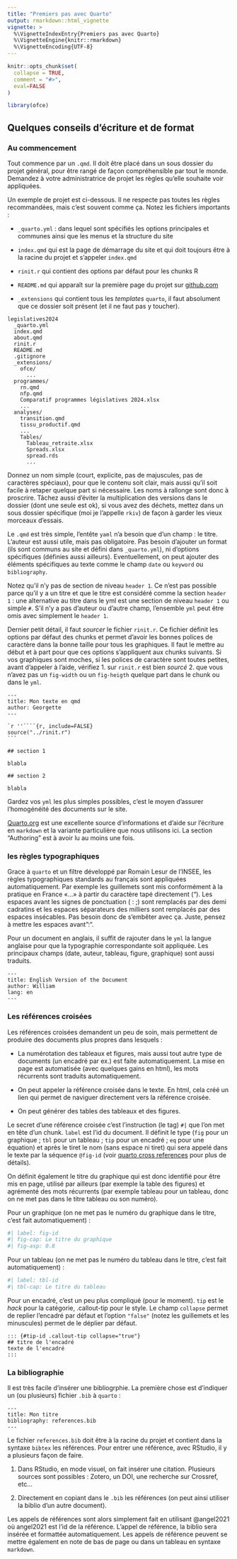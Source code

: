 ```yaml
---
title: "Premiers pas avec Quarto"
output: rmarkdown::html_vignette
vignette: >
  %\VignetteIndexEntry{Premiers pas avec Quarto}
  %\VignetteEngine{knitr::rmarkdown}
  %\VignetteEncoding{UTF-8}
---
```


```r
knitr::opts_chunk$set(
  collapse = TRUE,
  comment = "#>", 
  eval=FALSE
)
```

```r
library(ofce)
```
## Quelques conseils d'écriture et de format

### Au commencement

Tout commence par un `.qmd`. Il doit être placé dans un sous dossier du projet général, pour être rangé de façon compréhensible par tout le monde. Demandez à votre administratrice de projet les règles qu'elle souhaite voir appliquées.

Un exemple de projet est ci-dessous. Il ne respecte pas toutes les règles recommandées, mais c'est souvent comme ça. Notez les fichiers importants :

-   `_quarto.yml` : dans lequel sont spécifiés les options principales et communes ainsi que les menus et la structure du site

-   `index.qmd` qui est la page de démarrage du site et qui doit toujours être à la racine du projet et s'appeler `index.qmd`

-   `rinit.r` qui contient des options par défaut pour les chunks R

-   `README.md` qui apparaît sur la première page du projet sur [github.com](https://github.com/ofce/legislatives2024)

-   `_extensions` qui contient tous les *templates* `quarto`, il faut absolument que ce dossier soit présent (et il ne faut pas y toucher).

```         
legislatives2024
  _quarto.yml
  index.qmd
  about.qmd
  rinit.r
  README.md
  .gitignore
  _extensions/
    ofce/
      ...
  programmes/
    rn.qmd
    nfp.qmd
    Comparatif programmes législatives 2024.xlsx
    ...
  analyses/
    transition.qmd
    tissu_productif.qmd
    ...
    Tables/
      Tableau_retraite.xlsx
      Spreads.xlsx
      spread.rds
      ...
```

Donnez un nom simple (court, explicite, pas de majuscules, pas de caractères spéciaux), pour que le contenu soit clair, mais aussi qu'il soit facile à retaper quelque part si nécessaire. Les noms à rallonge sont donc à proscrire. Tâchez aussi d'éviter la multiplication des versions dans le dossier (dont une seule est ok), si vous avez des déchets, mettez dans un sous dossier spécifique (moi je l'appelle `rkiv`) de façon à garder les vieux morceaux d'essais.

Le `.qmd` est très simple, l'entête `yaml` n'a besoin que d'un champ : le titre. L'auteur est aussi utile, mais pas obligatoire. Pas besoin d'ajouter un format (ils sont communs au site et défini dans `_quarto.yml`), ni d'options spécifiques (définies aussi ailleurs). Eventuellement, on peut ajouter des éléments spécifiques au texte comme le champ `date` ou `keyword` ou `bibliography`.

Notez qu'il n'y pas de section de niveau `header 1`. Ce n'est pas possible parce qu'il y a un titre et que le titre est considéré comme la section `header 1` : une alternative au titre dans le yml est une section de niveau `header 1` ou simple `#`. S'il n'y a pas d'auteur ou d'autre champ, l'ensemble `yml` peut être omis avec simplement le `header 1`.

Dernier petit détail, il faut *sourcer* le fichier `rinit.r`. Ce fichier définit les options par défaut des chunks et permet d'avoir les bonnes polices de caractère dans la bonne taille pour tous les graphiques. Il faut le mettre au début et à part pour que ces options s'appliquent aux chunks suivants. Si vos graphiques sont moches, si les polices de caractère sont toutes petites, avant d'appeler à l'aide, vérifiez 1. sur `rinit.r` est bien *sourcé* 2. que vous n'avez pas un `fig-width` ou un `fig-heigth` quelque part dans le chunk ou dans le `yml`.

````qmd
---
title: Mon texte en qmd
author: Georgette
---

`r ''````{r, include=FALSE}
source("../rinit.r")
```

## section 1
 
blabla

## section 2

blabla
````

Gardez vos `yml` les plus simples possibles, c'est le moyen d'assurer l'homogénéité des documents sur le site.

[Quarto.org](https://quarto.org/docs/guide/) est une excellente source d'informations et d'aide sur l'écriture en `markdown` et la variante particulière que nous utilisons ici. La section "Authoring" est à avoir lu au moins une fois.

### les règles typographiques

Grace à `quarto` et un filtre développé par Romain Lesur de l'INSEE, les règles typographiques standards au français sont appliquées automatiquement. Par exemple les guillemets sont mis conformément à la pratique en France «...» à partir du caractère tapé directement ("). Les espaces avant les signes de ponctuation ( : ;) sont remplacés par des demi cadratins et les espaces séparateurs des milliers sont remplacés par des espaces insécables. Pas besoin donc de s'embêter avec ça. Juste, pensez à mettre les espaces avant ":".

Pour un document en anglais, il suffit de rajouter dans le `yml` la langue anglaise pour que la typographie correspondante soit appliquée. Les principaux champs (date, auteur, tableau, figure, graphique) sont aussi traduits.

``` qmd
---
title: English Version of the Document
author: William 
lang: en
---
```
### Les références croisées

Les références croisées demandent un peu de soin, mais permettent de produire des documents plus propres dans lesquels :

-   La numérotation des tableaux et figures, mais aussi tout autre type de documents (un encadré par ex.) est faite automatiquement. La mise en page est automatisée (avec quelques gains en html), les mots récurrents sont traduits automatiquement.

-   On peut appeler la référence croisée dans le texte. En html, cela créé un lien qui permet de naviguer directement vers la référence croisée.

-   On peut générer des tables des tableaux et des figures.

Le secret d'une référence croisée c'est l'instruction (le tag) `#|` que l'on met en tête d'un chunk. `label` est l'id du document. Il définit le type (`fig` pour un graphique ; `tbl` pour un tableau ; `tip` pour un encadré ; `eq` pour une équation) et après le tiret le nom (sans espace ni tiret) qui sera appelé dans le texte par la séquence `@fig-id` (voir [quarto cross references](https://quarto.org/docs/authoring/cross-references.html) pour plus de détails).

On définit également le titre du graphique qui est donc identifié pour être mis en page, utilisé par ailleurs (par exemple la table des figures) et agrémenté des mots récurrents (par exemple tableau pour un tableau, donc on ne met pas dans le titre tableau ou son numéro).

Pour un graphique (on ne met pas le numéro du graphique dans le titre, c'est fait automatiquement) :

``` r
#| label: fig-id
#| fig-cap: Le titre du graphique
#| fig-asp: 0.8
```

Pour un tableau (on ne met pas le numéro du tableau dans le titre, c'est fait automatiquement) :

``` r
#| label: tbl-id
#| tbl-cap: Le titre du tableau
```

Pour un encadré, c'est un peu plus compliqué (pour le moment). `tip` est le *hack* pour la catégorie, .callout-tip pour le style. Le champ `collapse` permet de replier l'encadré par défaut et l'option `"false"` (notez les guillemets et les minuscules) permet de le déplier par défaut.

``` qmd
::: {#tip-id .callout-tip collapse="true"}
## titre de l'encadré
texte de l'encadré
:::
```

### La bibliographie

Il est très facile d'insérer une bibliogrphie. La première chose est d'indiquer un (ou plusieurs) fichier `.bib` à `quarto` :

``` qmd
---
title: Mon titre
bibliography: references.bib
---
```

Le fichier `references.bib` doit être à la racine du projet et contient dans la syntaxe `bibtex` les références. Pour entrer une référence, avec RStudio, il y a plusieurs façon de faire.

1.  Dans RStudio, en mode visuel, on fait insérer une citation. Plusieurs sources sont possibles : Zotero, un DOI, une recherche sur Crossref, etc...

<!-- -->

2.  Directement en copiant dans le `.bib` les références (on peut ainsi utiliser la biblio d'un autre document).

Les appels de références sont alors simplement fait en utilisant @angel2021 où angel2021 est l'id de la référence. L'appel de référence, la biblio sera insérée et formattée automatiquement. Les appels de référence peuvent se mettre également en note de bas de page ou dans un tableau en syntaxe `markdown`.
